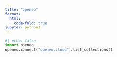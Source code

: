 ```yaml
---
title: "openeo"
format:
  html:
    code-fold: true
jupyter: python3
---
```


```python
#| echo: false
import openeo
openeo.connect("openeo.cloud").list_collections()
```
